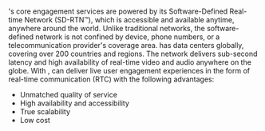 <a name="agora-sd-rtn"></a>
#### <Vg k="AGORA_BACKEND" />

<Vg k="COMPANY" />'s core engagement services are powered by its Software-Defined Real-time Network (SD-RTN™), which is accessible and available anytime, anywhere around the world. Unlike traditional networks, the software-defined network is not confined by device, phone numbers, or a telecommunication provider's coverage area. <Vg k="AGORA_BACKEND" /> has data centers globally, covering over 200 countries and regions. The network delivers sub-second latency and high availability of real-time video and audio anywhere on the globe. With <Vg k="AGORA_BACKEND" />, <Vg k="COMPANY" /> can deliver live user engagement experiences in the form of real-time communication (RTC) with the following advantages:

- Unmatched quality of service
- High availability and accessibility
- True scalability
- Low cost
